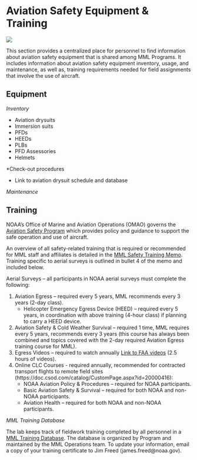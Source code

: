 # Aviation Safety Equipment & Training

![](img/N56RF.jpg)

This section provides a centralized place for personnel to find information about aviation safety equipment that is shared among MML Programs. It includes information about aviation safety equipment inventory, usage, and maintenance, as well as, training requirements needed for field assignments that involve the use of aircraft.

## Equipment

*Inventory*

- Aviation drysuits
- Immersion suits
- PFDs
- HEEDs
- PLBs
- PFD Assessories
- Helmets

*Check-out procedures

- Link to aviation drysuit schedule and database

*Maintenance*

## Training

NOAA's Office of Marine and Aviation Operations (OMAO) governs the [Aviation Safety Program](https://www.omao.noaa.gov/learn/aircraft-operations/about/aviation-safety-program) which provides policy and guidance to support the safe operation and use of aircraft.

An overview of all safety-related training that is required or recommended for MML staff and affiliates is detailed in the [MML Safety Training Memo](https://drive.google.com/drive/folders/1eLWtvgADLWyD467AjoP9x-Z97PQPeoZU). Training specific to aerial surveys is outlined in bullet 4 of the memo and included below.

Aerial Surveys – all participants in NOAA aerial surveys must complete the following:

1. Aviation Egress – required every 5 years, MML recommends every 3 years (2-day class).
    + Helicopter Emergency Egress Device (HEED) – required every 5 years, in coordination with above training (4-hour class) if planning to carry a HEED device.
2. Aviation Safety & Cold Weather Survival – required 1 time, MML requires every 5 years, recommends every 3 years (this course has always been combined and topics covered with the 2-day required Aviation Egress training course for MML).
3. Egress Videos – required to watch annually [Link to FAA videos](https://www.faa.gov/about/office_org/headquarters_offices/avs/offices/aam/med_pilots/aircrew_
videos/) (2.5 hours of videos).
4. Online CLC Courses - required annually, recommended for contracted transport flights to remote field sites (https://doc.csod.com/catalog/CustomPage.aspx?id=20000416):
    + NOAA Aviation Policy & Procedures – required for NOAA participants.
    + Basic Aviation Safety & Survival – required for both NOAA and non-NOAA participants.
    + Aviation Health – required for both NOAA and non-NOAA participants.

*MML Training Database*

The lab keeps track of fieldwork training completed by all personnel in a [MML Training Database](https://docs.google.com/spreadsheets/d/1gZfKhD85VjolvN2jiEc1u4dXaJbkZZTVuVN5v-qZZbk/edit#gid=1613635922). The database is organized by Program and maintained by the MML Operations team. To update your information, email a copy of your training certificate to Jim Freed (james.freed@noaa.gov). 

